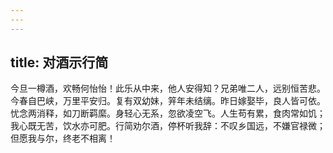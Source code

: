 ```yaml
---
---
---
```

title: 对酒示行简
---



今旦一樽酒，欢畅何怡怡！此乐从中来，他人安得知？兄弟唯二人，远别恒苦悲。今春自巴峡，万里平安归。复有双幼妹，笄年未结缡。昨日嫁娶毕，良人皆可依。忧念两消释，如刀断羁縻。身轻心无系，忽欲凌空飞。人生苟有累，食肉常如饥；我心既无苦，饮水亦可肥。行简劝尔酒，停杯听我辞：不叹乡国远，不嫌官禄微；但愿我与尔，终老不相离！